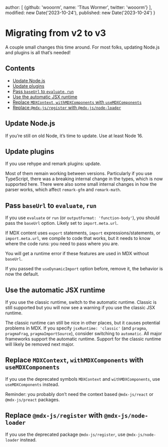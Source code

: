   author: [
    {github: 'wooorm', name: 'Titus Wormer', twitter: 'wooorm'}
  ],
  modified: new Date('2023-10-24'),
  published: new Date('2023-10-24')
}

# Migrating from v2 to v3

A couple small changes this time around.
For most folks, updating Node.js and plugins is all that’s needed!

## Contents

* [Update Node.js](#update-nodejs)
* [Update plugins](#update-plugins)
* [Pass `baseUrl` to `evaluate`, `run`](#pass-baseurl-to-evaluate-run)
* [Use the automatic JSX runtime](#use-the-automatic-jsx-runtime)
* [Replace `MDXContext`, `withMDXComponents` with `useMDXComponents`](#replace-mdxcontext-withmdxcomponents-with-usemdxcomponents)
* [Replace `@mdx-js/register` with `@mdx-js/node-loader`](#replace-mdx-jsregister-with-mdx-jsnode-loader)

## Update Node.js

If you’re still on old Node, it’s time to update.
Use at least Node 16.

## Update plugins

If you use rehype and remark plugins: update.

Most of them remain working between versions.
Particularly if you use TypeScript, there was a breaking internal change in the
types, which is now supported here.
There were also some small internal changes in how the parser works, which
affect `remark-gfm` and `remark-math`.

## Pass `baseUrl` to `evaluate`, `run`

If you use `evaluate` or `run` (or `outputFormat: 'function-body'`), you should
pass the `baseUrl` option.
Likely set to `import.meta.url`.

If MDX content uses `export` statements, `import` expressions/statements,
or `import.meta.url`, we compile to code that works, but it needs to know
where the code runs: you need to pass where you are.

You will get a runtime error if these features are used in MDX without
`baseUrl`.

If you passed the `useDynamicImport` option before, remove it, the behavior
is now the default.

## Use the automatic JSX runtime

If you use the classic runtime, switch to the automatic runtime.
Classic is still supported but you will now see a warning if you use the
classic JSX runtime.

The classic runtime can still be nice in other places, but it causes potential
problems in MDX.
If you specify `jsxRuntime: 'classic'` (and `pragma`, `pragmaFrag`,
`pragmaImportSource`), consider switching to `automatic`.
All major frameworks support the automatic runtime.
Support for the classic runtime will likely be removed next major.

## Replace `MDXContext`, `withMDXComponents` with `useMDXComponents`

If you use the deprecated symbols `MDXContext` and `withMDXComponents`, use
`useMDXComponents` instead.

Reminder: you probably don’t need the context based `@mdx-js/react` or
`@mdx-js/preact` packages.

## Replace `@mdx-js/register` with `@mdx-js/node-loader`

If you use the deprecated package `@mdx-js/register`, use `@mdx-js/node-loader` instead.
